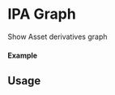 

<Meta of={IPAPolicyListStory} title="Components/IPAPolicyList" />

# IPA Graph

Show Asset derivatives graph

#### Example

<Canvas of={IPAPolicyListStory.Select} />

<Controls />

## Usage

```ts
import { IPAssetProvider } from "@story-protocol/storykit"
import { IPAPolicyList } from "@story-protocol/storykit"

const ExamplePage = () => {
  return (
    <IPAssetProvider ipId={"0xbbf08a30b9ff0f717a024a75963d3196aaf0f0dd"}>
      <IPAPolicyList />
    </IPAssetProvider>
  );
};

export default ExamplePage;
```

